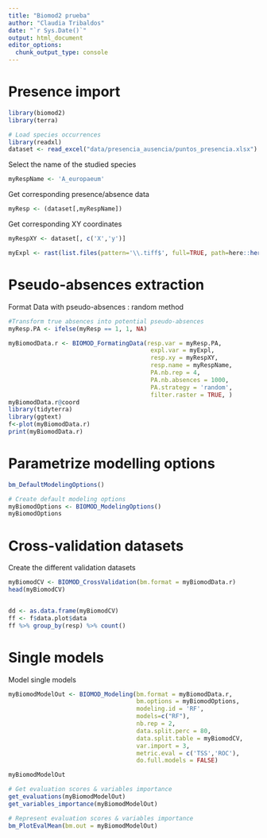 ```yaml
---
title: "Biomod2 prueba"
author: "Claudia Tribaldos"
date: "`r Sys.Date()`"
output: html_document
editor_options: 
  chunk_output_type: console
---
```


# Presence import

```r
library(biomod2)
library(terra)

# Load species occurrences 
library(readxl)
dataset <- read_excel("data/presencia_ausencia/puntos_presencia.xlsx")
```

Select the name of the studied species
```r
myRespName <- 'A_europaeum'
```

Get corresponding presence/absence data
```r
myResp <- (dataset[,myRespName])
```


Get corresponding XY coordinates
```r
myRespXY <- dataset[, c('X','y')]
```


```r
myExpl <- rast(list.files(pattern='\\.tiff$', full=TRUE, path=here::here("data/variablesexpl")))
```


# Pseudo-absences extraction

Format Data with pseudo-absences : random method

```r
#Transform true absences into potential pseudo-absences
myResp.PA <- ifelse(myResp == 1, 1, NA)

myBiomodData.r <- BIOMOD_FormatingData(resp.var = myResp.PA,
                                        expl.var = myExpl,
                                        resp.xy = myRespXY,
                                        resp.name = myRespName,
                                        PA.nb.rep = 4,
                                        PA.nb.absences = 1000,
                                        PA.strategy = 'random', 
                                        filter.raster = TRUE, )
myBiomodData.r@coord
library(tidyterra)
library(ggtext)
f<-plot(myBiomodData.r)
print(myBiomodData.r)
```

# Parametrize modelling options

```r
bm_DefaultModelingOptions()

# Create default modeling options
myBiomodOptions <- BIOMOD_ModelingOptions()
myBiomodOptions
```

# Cross-validation datasets

Create the different validation datasets
```r
myBiomodCV <- BIOMOD_CrossValidation(bm.format = myBiomodData.r)
head(myBiomodCV)


dd <- as.data.frame(myBiomodCV) 
ff <- f$data.plot$data
ff %>% group_by(resp) %>% count()

```

# Single models
Model single models

```r
myBiomodModelOut <- BIOMOD_Modeling(bm.format = myBiomodData.r,
                                    bm.options = myBiomodOptions,
                                    modeling.id = 'RF',
                                    models=c("RF"),
                                    nb.rep = 2,
                                    data.split.perc = 80,
                                    data.split.table = myBiomodCV,
                                    var.import = 3,
                                    metric.eval = c('TSS','ROC'),
                                    do.full.models = FALSE)

myBiomodModelOut

# Get evaluation scores & variables importance
get_evaluations(myBiomodModelOut)
get_variables_importance(myBiomodModelOut)

# Represent evaluation scores & variables importance
bm_PlotEvalMean(bm.out = myBiomodModelOut)
```



